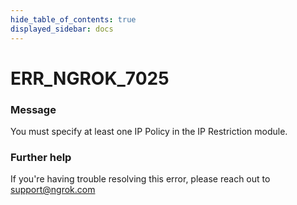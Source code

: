 ```yaml
---
hide_table_of_contents: true
displayed_sidebar: docs
---
```



# ERR_NGROK_7025

### Message

You must specify at least one IP Policy in the IP Restriction module.

<ErrorDetails error="err_ngrok_7025" />

### Further help

If you're having trouble resolving this error, please reach out to [support@ngrok.com](mailto:support@ngrok.com?subject=Help%20with%20ERR_NGROK_7025)

